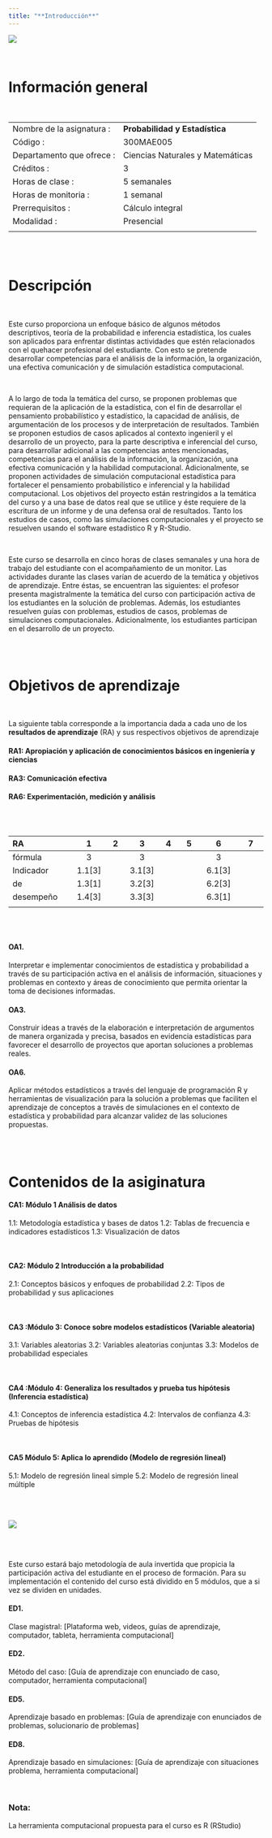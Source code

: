 ```yaml
---
title: "**Introducción**"
---
```


![](img/bannerG.png)

<br/>

# **Información general**

<br/>

|                          |                                  |
|:-------------------------|:---------------------------------|
|Nombre de la asignatura : | **Probabilidad y Estadística**   |
|Código :                  | 300MAE005                        |
|Departamento que ofrece : | Ciencias Naturales y Matemáticas |
|Créditos :                | 3                                |
|Horas de clase :          | 5  semanales                     |
|Horas de monitoria :      | 1 semanal                        |
|Prerrequisitos :          | Cálculo integral                 |
|Modalidad :               | Presencial                       |
|                          |                                  |

<br/><br/>

# **Descripción**

<br/>

Este curso proporciona un enfoque básico de algunos métodos descriptivos, teoría de la probabilidad e inferencia estadística, los cuales son aplicados para enfrentar distintas actividades que estén relacionados con el quehacer profesional del estudiante. Con esto se pretende desarrollar competencias para el análisis de la información, la organización, una efectiva comunicación y de simulación estadística computacional.  

<br/>

A lo largo de toda la temática del curso, se proponen problemas que requieran de la aplicación de la estadística, con el fin de desarrollar el pensamiento probabilístico y estadístico, la capacidad de análisis, de argumentación de los procesos y de interpretación de resultados. También se proponen estudios de casos aplicados al contexto ingenieril y el desarrollo de un proyecto, para la parte descriptiva e inferencial del curso, para desarrollar adicional a las competencias antes mencionadas, competencias para el análisis de la información, la organización, una efectiva comunicación y la habilidad computacional. Adicionalmente, se proponen actividades de simulación computacional estadística para fortalecer el pensamiento probabilístico e inferencial y la habilidad computacional. Los objetivos del proyecto están restringidos a la temática del curso y a una base de datos real que se utilice y éste requiere de la escritura de un informe y de una defensa oral de resultados. Tanto los estudios de casos, como las simulaciones computacionales y el proyecto se resuelven usando el software estadístico R y R-Studio.  

 
<br/>

Este curso se desarrolla en cinco horas de clases semanales y una hora de trabajo del estudiante con el acompañamiento de un monitor. Las actividades durante las clases varían de acuerdo de la temática y objetivos de aprendizaje. Entre éstas, se encuentran las siguientes: el profesor presenta magistralmente la temática del curso con participación activa de los estudiantes en la solución de problemas. Además, los estudiantes resuelven guías con problemas, estudios de casos, problemas de simulaciones computacionales. Adicionalmente, los estudiantes participan en el desarrollo de un proyecto. 

<br/><br/>

# **Objetivos de aprendizaje**

<br/>

La siguiente tabla corresponde a la importancia dada a cada uno de los **resultados de aprendizaje** (RA) y sus respectivos objetivos de aprendizaje 


#### **RA1**: Apropiación y aplicación de conocimientos básicos en ingeniería y ciencias  

#### **RA3**: Comunicación efectiva  

#### **RA6**: Experimentación, medición y análisis 

<br/><br/>

|RA                | 1      | 2    |3       |4     |5     |6          |7      |
|:-----------------|:------:|:----:|:------:|:----:|:----:|:---------:|:-----:|
| fórmula          | 3      |      | 3      |      |      | 3         |       |  
| Indicador        | 1.1[3] |      | 3.1[3] |      |      | 6.1[3]    |       |
| de               | 1.3[1] |      | 3.2[3] |      |      | 6.2[3]    |       |
| desempeño        | 1.4[3] |      | 3.3[3] |      |      | 6.3[1]    |       |
|                  |        |      |        |      |      |           |       |


<br/><br/>

#### **OA1**.	

Interpretar e implementar conocimientos de estadística y probabilidad a través de su participación activa en el análisis de información, situaciones y problemas en contexto y áreas de conocimiento que permita orientar la toma de decisiones informadas. 

#### **OA3**.	

Construir ideas a través de la elaboración e interpretación de argumentos de manera organizada y precisa, basados en evidencia estadísticas para favorecer el desarrollo de proyectos que aportan soluciones a problemas reales. 

#### **OA6**.	

Aplicar métodos estadísticos a través del lenguaje de programación R y herramientas de visualización para la solución a problemas que faciliten el aprendizaje de conceptos a través de simulaciones en el contexto de estadística y probabilidad para alcanzar validez de las soluciones propuestas. 

<br/><br/>

# **Contenidos de la asiginatura**

#### **CA1**: Módulo 1 Análisis de datos  

1.1: Metodología estadística y bases de datos 
1.2: Tablas de frecuencia e indicadores estadísticos 
1.3: Visualización de datos 

<br/>

#### **CA2**: Módulo 2 Introducción a la probabilidad 

2.1: Conceptos básicos y enfoques de probabilidad 
2.2: Tipos de probabilidad y sus aplicaciones 

<br/>

#### **CA3** :Módulo 3: Conoce sobre modelos estadísticos (Variable aleatoria) 

3.1: Variables aleatorias 
3.2: Variables aleatorias conjuntas 
3.3: Modelos de probabilidad especiales 

<br/> 

#### **CA4** :Módulo 4:  Generaliza los resultados y prueba tus hipótesis (Inferencia estadística) 

4.1: Conceptos de inferencia estadística 
4.2: Intervalos de confianza 
4.3: Pruebas de hipótesis 

<br/>

#### **CA5** Módulo 5: Aplica lo aprendido (Modelo de regresión lineal)   

5.1:  Modelo de regresión lineal simple 
5.2: Modelo de regresión lineal múltiple    

<br/><br/>

![](img/modulos.png)

<br/><br/>

Este curso estará bajo metodología de aula invertida que propicia la participación activa del estudiante en el proceso de formación. Para su implementación el contenido del curso está dividido en 5 módulos, que a si vez se dividen en unidades.  

#### **ED1**.	

Clase magistral: [Plataforma web, videos, guías de aprendizaje, computador, tableta, herramienta computacional] 

#### **ED2**.	

Método del caso: [Guía de aprendizaje con enunciado de caso, computador, herramienta computacional] 

#### **ED5**.	

Aprendizaje basado en problemas: [Guía de aprendizaje con enunciados de problemas, solucionario de problemas] 

#### **ED8**.	

Aprendizaje basado en simulaciones: [Guía de aprendizaje con situaciones problema, herramienta computacional] 

<br/>

<div>

### **Nota**: 
La herramienta computacional propuesta para el curso es R (RStudio)  

</div>

<br/><br/>
